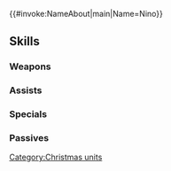 {{#invoke:NameAbout|main|Name=Nino}}{{HeroPage Tabs}}
{{Hero Infobox
|Name=Nino
|Title=Flower of Frost
|WeaponType=Blue Tome
|Origin=Fire Emblem: The Blazing Blade
|Gender=Female
|MoveType=Armored
|actorJP=優木かな
|actorEN=Sarah Blandy
|artist=アマガイタロー
|additionDate=December 16, 2019
|releaseDate=December 16, 2019
|TagID=冬祭ニノ
|InternalID=461
|Properties=special,hat,tiara,specRate_202302
|cv1=6
|cv2=2900900
|description=A kindhearted member of the Black Fang assassins. Heard rumors of the winter festival and is attending to deliver smiles to all. Appears in Fire Emblem: The Blazing Blade.
}}
{{Stats Page
|Lv1HP=18|Lv1ATK=11|Lv1SPD=11|Lv1DEF=3|Lv1RES=9
|GRHP=50|GRATK=55|GRSPD=70|GRDEF=45|GRRES=50
}}
==Skills==
===Weapons===
{{Weapons Table
|weapon1=Thunder
|weapon1Default=1
|weapon1Unlock=1
|weapon2=Elthunder
|weapon2Default=3
|weapon2Unlock=2
|weapon3=Tannenbit
|weapon3Default=4
|weapon3Unlock=3
|weapon4=Tannenbit+
|weapon4Default=5
|weapon4Unlock=5
}}
===Assists===
{{Assists Table
|assist1=Rally Resistance
|assist1Default=4
|assist1Unlock=3
|assist2=Rally Atk/Res
|assist2Default=
|assist2Unlock=4
|assist3=Rally Atk/Res+
|assist3Default=
|assist3Unlock=5
}}
===Specials===
{{Specials Table
}}
===Passives===
{{Passives Table
|passiveA1=Atk/Spd Form 1
|passiveA2=Atk/Spd Form 2
|passiveA3=Atk/Spd Form 3
|passiveA1Unlock=1
|passiveA2Unlock=2
|passiveA3Unlock=4
|passiveB1=Bold Fighter 1
|passiveB2=Bold Fighter 2
|passiveB3=Bold Fighter 3
|passiveB1Unlock=3
|passiveB2Unlock=4
|passiveB3Unlock=5
|passiveC1=Armor March 1
|passiveC2=Armor March 2
|passiveC3=Armor March 3
|passiveC1Unlock=3
|passiveC2Unlock=4
|passiveC3Unlock=5
}}
{{Heroes Navbox}}
[[Category:Christmas units]]